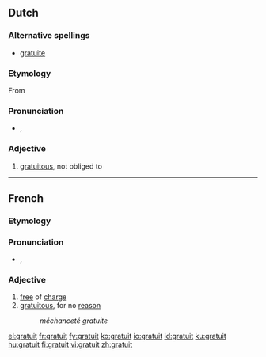 ==Dutch==

===Alternative spellings===
* [[gratuite]]

===Etymology===
From {{etyl|fr|nl}} {{term|gratuit|lang=fr}}

===Pronunciation===
* {{IPA|/gʁatwi/|lang=nl}}, {{SAMPA|/gRatwi/|lang=nl}}

===Adjective===
{{infl|nl|adjective}}

# [[gratuitous]], not obliged to

----

==French==

===Etymology===
{{rfe|lang=fr}}

===Pronunciation===
* {{IPA|/gʁatwi/|lang=fr}}, {{SAMPA|/gRatwi/|lang=fr}}

===Adjective===
{{fr-adj}}

# [[free]] of [[charge]]
# [[gratuitous]], for no [[reason]]
#: ''méchanceté gratuite''

[[el:gratuit]]
[[fr:gratuit]]
[[fy:gratuit]]
[[ko:gratuit]]
[[io:gratuit]]
[[id:gratuit]]
[[ku:gratuit]]
[[hu:gratuit]]
[[fi:gratuit]]
[[vi:gratuit]]
[[zh:gratuit]]
